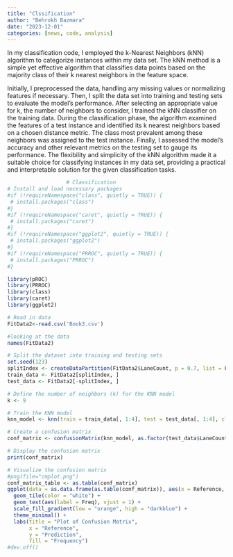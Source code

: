 ---
title: "Clssification"
author: "Behrokh Bazmara"
date: "2023-12-01"
categories: [news, code, analysis]
---

In my classification code, I employed the k-Nearest Neighbors (kNN) algorithm to categorize instances within my data set. The kNN method is a simple yet effective algorithm that classifies data points based on the majority class of their k nearest neighbors in the feature space.

Initially, I preprocessed the data, handling any missing values or normalizing features if necessary. Then, I split the data set into training and testing sets to evaluate the model's performance. After selecting an appropriate value for k, the number of neighbors to consider, I trained the kNN classifier on the training data. During the classification phase, the algorithm examined the features of a test instance and identified its k nearest neighbors based on a chosen distance metric. The class most prevalent among these neighbors was assigned to the test instance. Finally, I assessed the model's accuracy and other relevant metrics on the testing set to gauge its performance. The flexibility and simplicity of the kNN algorithm made it a suitable choice for classifying instances in my data set, providing a practical and interpretable solution for the given classification tasks.



```{r}
                   # Classification
# Install and load necessary packages
#if (!requireNamespace("class", quietly = TRUE)) {
 # install.packages("class")
#}
#if (!requireNamespace("caret", quietly = TRUE)) {
 # install.packages("caret")
#}
#if (!requireNamespace("ggplot2", quietly = TRUE)) {
 # install.packages("ggplot2")
#}
#if (!requireNamespace("PRROC", quietly = TRUE)) {
 # install.packages("PRROC")
#}

library(pROC)
library(PRROC)
library(class)
library(caret)
library(ggplot2)

# Read in data
FitData2<-read.csv('Book3.csv') 

#looking at the data
names(FitData2)

# Split the dataset into training and testing sets
set.seed(123)
splitIndex <- createDataPartition(FitData2$LaneCount, p = 0.7, list = FALSE)
train_data <- FitData2[splitIndex, ]
test_data <- FitData2[-splitIndex, ]

# Define the number of neighbors (k) for the KNN model
k <- 9

# Train the KNN model
knn_model <- knn(train = train_data[, 1:4], test = test_data[, 1:4], cl = train_data$LaneCount, k = k)

# Create a confusion matrix
conf_matrix <- confusionMatrix(knn_model, as.factor(test_data$LaneCount))

# Display the confusion matrix
print(conf_matrix)

# Visualize the confusion matrix
#png(file="cmplot.png")
conf_matrix_table <- as.table(conf_matrix)
ggplot(data = as.data.frame(as.table(conf_matrix)), aes(x = Reference, y = Prediction, fill = Freq)) +
  geom_tile(color = "white") +
  geom_text(aes(label = Freq), vjust = 1) +
  scale_fill_gradient(low = "orange", high = "darkblue") +
  theme_minimal() +
  labs(title = "Plot of Confusion Matrix",
       x = "Reference",
       y = "Prediction",
       fill = "Frequency")
#dev.off()
```




